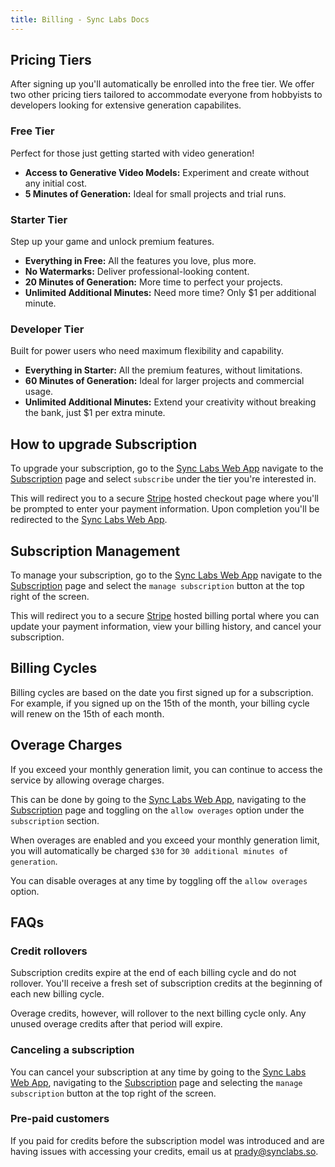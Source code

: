 ```yaml
---
title: Billing - Sync Labs Docs
---
```


## Pricing Tiers

After signing up you'll automatically be enrolled into the free tier. We offer two other pricing tiers tailored to accommodate everyone from hobbyists to developers looking for extensive generation capabilites.

### Free Tier

Perfect for those just getting started with video generation!

- **Access to Generative Video Models:** Experiment and create without any initial cost.
- **5 Minutes of Generation:** Ideal for small projects and trial runs.

### Starter Tier

Step up your game and unlock premium features.

- **Everything in Free:** All the features you love, plus more.
- **No Watermarks:** Deliver professional-looking content.
- **20 Minutes of Generation:** More time to perfect your projects.
- **Unlimited Additional Minutes:** Need more time? Only $1 per additional minute.

### Developer Tier

Built for power users who need maximum flexibility and capability.

- **Everything in Starter:** All the premium features, without limitations.
- **60 Minutes of Generation:** Ideal for larger projects and commercial usage.
- **Unlimited Additional Minutes:** Extend your creativity without breaking the bank, just $1 per extra minute.

## How to upgrade Subscription

To upgrade your subscription, go to the [Sync Labs Web App](https://app.synclabs.so/) navigate to the [Subscription](https://app.synclabs.so/subscription) page and select `subscribe` under the tier you're interested in.

This will redirect you to a secure [Stripe](https://stripe.com/) hosted checkout page where you'll be prompted to enter your payment information. Upon completion you'll be redirected to the [Sync Labs Web App](https://app.synclabs.so/).

## Subscription Management

To manage your subscription, go to the [Sync Labs Web App](https://app.synclabs.so/) navigate to the [Subscription](https://app.synclabs.so/subscription) page and select the `manage subscription` button at the top right of the screen.

This will redirect you to a secure [Stripe](https://stripe.com/) hosted billing portal where you can update your payment information, view your billing history, and cancel your subscription.

## Billing Cycles

Billing cycles are based on the date you first signed up for a subscription. For example, if you signed up on the 15th of the month, your billing cycle will renew on the 15th of each month.

## Overage Charges

If you exceed your monthly generation limit, you can continue to access the service by allowing overage charges.

This can be done by going to the [Sync Labs Web App](https://app.synclabs.so/), navigating to the [Subscription](https://app.synclabs.so/subscription) page and toggling on the `allow overages` option under the `subscription` section.

When overages are enabled and you exceed your monthly generation limit, you will automatically be charged `$30` for `30 additional minutes of generation`.

You can disable overages at any time by toggling off the `allow overages` option.

## FAQs

### Credit rollovers

Subscription credits expire at the end of each billing cycle and do not rollover. You'll receive a fresh set of subscription credits at the beginning of each new billing cycle.

Overage credits, however, will rollover to the next billing cycle only. Any unused overage credits after that period will expire.

### Canceling a subscription

You can cancel your subscription at any time by going to the [Sync Labs Web App](https://app.synclabs.so/), navigating to the [Subscription](https://app.synclabs.so/subscription) page and selecting the `manage subscription` button at the top right of the screen.

### Pre-paid customers

If you paid for credits before the subscription model was introduced and are having issues with accessing your credits, email us at [prady@synclabs.so](mailto:prady@synclabs.so).
